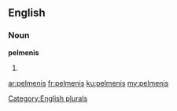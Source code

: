 ==English==

===Noun===
'''pelmenis'''

# {{plural of|pelmeni}}

[[Category:English plurals]]

[[ar:pelmenis]]
[[fr:pelmenis]]
[[ku:pelmenis]]
[[my:pelmenis]]